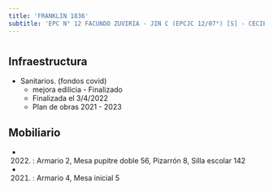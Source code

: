 ```yaml
---
title: 'FRANKLIN 1836'
subtitle: 'EPC N° 12 FACUNDO ZUVIRIA - JIN C (EPCJC 12/07°) [S] - CECIE N° 07'
---
```


#
## Infraestructura

* Sanitarios. (fondos covid) 
    + mejora edilicia - Finalizado 
    + Finalizada el 3/4/2022 
    + Plan de obras 2021 - 2023 






## Mobiliario

*  (2022) : Armario 2, Mesa pupitre doble 56, Pizarrón 8, Silla escolar 142 

*  (2021) : Armario 4, Mesa inicial 5 



